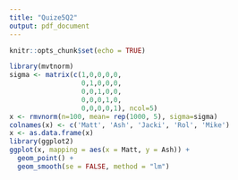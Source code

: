 ```yaml
---
title: "Quize5Q2"
output: pdf_document
---
```


```r
knitr::opts_chunk$set(echo = TRUE)
```

```r
library(mvtnorm)
sigma <- matrix(c(1,0,0,0,0,
                  0,1,0,0,0,
                  0,0,1,0,0,
                  0,0,0,1,0,
                  0,0,0,0,1), ncol=5)
x <- rmvnorm(n=100, mean= rep(1000, 5), sigma=sigma)
colnames(x) <- c('Matt', 'Ash', 'Jacki', 'Rol', 'Mike')
x <- as.data.frame(x)
library(ggplot2)
ggplot(x, mapping = aes(x = Matt, y = Ash)) + 
  geom_point() +
  geom_smooth(se = FALSE, method = "lm")
```